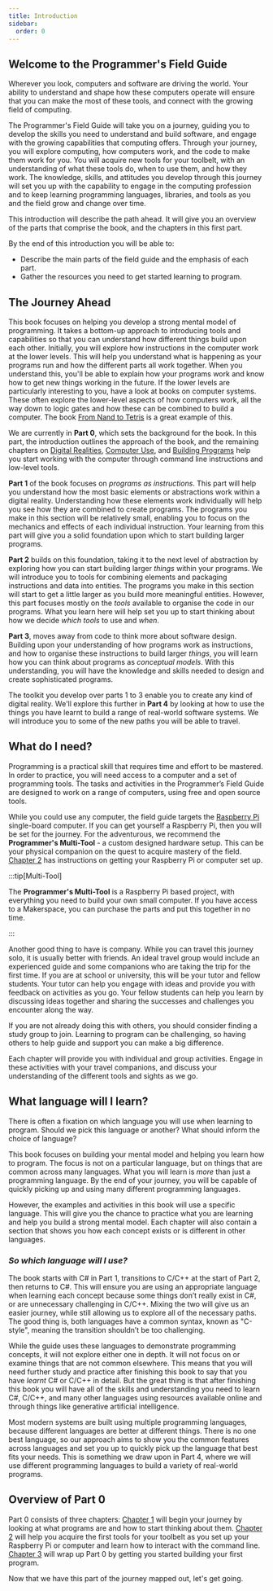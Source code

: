 ```yaml
---
title: Introduction
sidebar:
  order: 0
---
```


<div class="not-content">
  <YouTube id="MFuJC_VQQ6k" params="fs=1&modestbranding=1&rel=0&autoplay=1"/>
</div>

## Welcome to the Programmer's Field Guide

Wherever you look, computers and software are driving the world. Your ability to understand and shape how these computers operate will ensure that you can make the most of these tools, and connect with the growing field of computing.

The Programmer's Field Guide will take you on a journey, guiding you to develop the skills you need to understand and build software, and engage with the growing capabilities that computing offers. Through your journey, you will explore computing, how computers work, and the code to make them work for you. You will acquire new tools for your toolbelt, with an understanding of what these tools do, when to use them, and how they work. The knowledge, skills, and attitudes you develop through this journey will set you up with the capability to engage in the computing profession and to keep learning programming languages, libraries, and tools as you and the field grow and change over time.

This introduction will describe the path ahead. It will give you an overview of the parts that comprise the book, and the chapters in this first part.

By the end of this introduction you will be able to:

- Describe the main parts of the field guide and the emphasis of each part.
- Gather the resources you need to get started learning to program.

## The Journey Ahead

This book focuses on helping you develop a strong mental model of programming. It takes a bottom-up approach to introducing tools and capabilities so that you can understand how different things build upon each other. Initially, you will explore how instructions in the computer work at the lower levels. This will help you understand what is happening as your programs run and how the different parts all work together. When you understand this, you'll be able to explain how your programs work and know how to get new things working in the future. If the lower levels are particularly interesting to you, have a look at books on computer systems. These often explore the lower-level aspects of how computers work, all the way down to logic gates and how these can be combined to build a computer. The book [From Nand to Tetris](https://www.nand2tetris.org) is a great example of this.

We are currently in **Part 0**, which sets the background for the book. In this part, the introduction outlines the approach of the book, and the remaining chapters on [Digital Realities](/book/part-0-getting-started/1-digital-realities/0-overview), [Computer Use](/book/part-0-getting-started/2-computer-use/0-overview), and [Building Programs](/book/part-0-getting-started/3-building-programs/0-overview) help you start working with the computer through command line instructions and low-level tools.

**Part 1** of the book focuses on *programs as instructions*. This part will help you understand how the most basic elements or abstractions work within a digital reality. Understanding how these elements work individually will help you see how they are combined to create programs. The programs you make in this section will be relatively small, enabling you to focus on the mechanics and effects of each individual instruction. Your learning from this part will give you a solid foundation upon which to start building larger programs.

**Part 2** builds on this foundation, taking it to the next level of abstraction by exploring how you can start building larger *things* within your programs. We will introduce you to tools for combining elements and packaging instructions and data into entities. The programs you make in this section will start to get a little larger as you build more meaningful entities. However, this part focuses mostly on the *tools* available to organise the code in our programs. What you learn here will help set you up to start thinking about how we decide *which tools* to use and *when*.

**Part 3**, moves away from code to think more about software design. Building upon your understanding of how programs work as instructions, and how to organise these instructions to build larger *things*, you will learn how you can think about programs as *conceptual models*. With this understanding, you will have the knowledge and skills needed to design and create sophisticated programs.

The toolkit you develop over parts 1 to 3 enable you to create any kind of digital reality. We'll explore this further in **Part 4** by looking at how to use the things you have learnt to build a range of real-world software systems. We will introduce you to some of the new paths you will be able to travel.

## What do I need?

Programming is a practical skill that requires time and effort to be mastered. In order to practice, you will need access to a computer and a set of programming tools. The tasks and activities in the Programmer’s Field Guide are designed to work on a range of computers, using free and open source tools.

While you could use any computer, the field guide targets the [Raspberry Pi](https://www.raspberrypi.org) single-board computer. If you can get yourself a Raspberry Pi, then you will be set for the journey. For the adventurous, we recommend the **Programmer's Multi-Tool** - a custom designed hardware setup. This can be your physical companion on the quest to acquire mastery of the field. [Chapter 2](/book/part-0-getting-started/2-computer-use/0-overview) has  instructions on getting your Raspberry Pi or computer set up.

:::tip[Multi-Tool]

The **Programmer's Multi-Tool** is a Raspberry Pi based project, with everything you need to build your own small computer. If you have access to a Makerspace, you can purchase the parts and put this together in no time.

:::

Another good thing to have is company. While you can travel this journey solo, it is usually better with friends. An ideal travel group would include an experienced guide and some companions who are taking the trip for the first time. If you are at school or university, this will be your tutor and fellow students. Your tutor can help you engage with ideas and provide you with feedback on activities as you go. Your fellow students can help you learn by discussing ideas together and sharing the successes and challenges you encounter along the way.

If you are not already doing this with others, you should consider finding a study group to join. Learning to program can be challenging, so having others to help guide and support you can make a big difference.

Each chapter will provide you with individual and group activities. Engage in these activities with your travel companions, and discuss your understanding of the different tools and sights as we go.

## What language will I learn?

There is often a fixation on which language you will use when learning to program. Should we pick this language or another? What should inform the choice of language?

This book focuses on building your mental model and helping you learn how to program. The focus is not on a particular language, but on things that are common across many languages. What you will learn is *more* than just a programming language. By the end of your journey, you will be capable of quickly picking up and using many different programming languages.

However, the examples and activities in this book will use a specific language. This will give you the chance to practice what you are learning and help you build a strong mental model. Each chapter will also contain a section that shows you how each concept exists or is different in other languages.

### *So which language will I use?*

The book starts with C# in Part 1, transitions to C/C++ at the start of Part 2, then returns to C#. This will ensure you are using an appropriate language when learning each concept because some things don’t really exist in C#, or are unnecessary challenging in C/C++. Mixing the two will give us an easier journey, while still allowing us to explore all of the necessary paths. The good thing is, both languages have a common syntax, known as "C-style", meaning the transition shouldn’t be too challenging.

While the guide uses these languages to demonstrate programming concepts, it will not explore either one in depth. It will not focus on or examine things that are not common elsewhere. This means that you will need further study and practice after finishing this book to say that you have *learnt* C# or C/C++ in detail. But the great thing is that after finishing this book you will have all of the skills and understanding you need to learn C#, C/C++, and many other languages using resources available online and through things like generative artificial intelligence.

Most modern systems are built using multiple programming languages, because different languages are better at different things. There is no one best language, so our approach aims to show you the common features across languages and set you up to quickly pick up the language that best fits your needs. This is something we draw upon in Part 4, where we will use different programming languages to build a variety of real-world programs.

## Overview of Part 0

Part 0 consists of three chapters: [Chapter 1](/book/part-0-getting-started/1-digital-realities/0-overview) will begin your journey by looking at what programs are and how to start thinking about them. [Chapter 2](/book/part-0-getting-started/2-computer-use/0-overview) will help you acquire the first tools for your toolbelt as you set up your Raspberry Pi or computer and learn how to interact with the command line. [Chapter 3](/book/part-0-getting-started/3-building-programs/0-overview) will wrap up Part 0 by getting you started building your first program.

Now that we have this part of the journey mapped out, let's get going.

